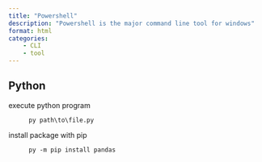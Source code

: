```yaml
---
title: "Powershell"
description: "Powershell is the major command line tool for windows"
format: html
categories:
    - CLI
    - tool
---
```




## Python

execute python program
: ```
py path\to\file.py
```

install package with pip
: ```
py -m pip install pandas
```

